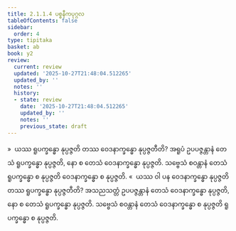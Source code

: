 ```yaml
---
title: 2.1.1.4 ပစ္စနီကပုဂ္ဂလ
tableOfContents: false
sidebar:
  order: 4
type: tipitaka
basket: ab
book: y2
review:
  current: review
  updated: '2025-10-27T21:48:04.512265'
  updated_by: ''
  notes: ''
  history:
  - state: review
    date: '2025-10-27T21:48:04.512265'
    updated_by: ''
    notes: ''
    previous_state: draft
---
```



<ReviewStatus review={frontmatter.review} showDetails={true} />

<HypothesisAnnotation frontmatter={frontmatter} />

<DynamicBreadcrumb />

<Division number="53" book="y2" e="ch" v="33" p="32">

<Paragraph number="502" book="y2">
»  ယဿ ရူပက္ခန္ဓော နုပ္ပဇ္ဇတိ တဿ ဝေဒနာက္ခန္ဓော နုပ္ပဇ္ဇတီတိ?
</Paragraph>

<Paragraph number="503" book="y2">
အရူပံ ဥပပဇ္ဇန္တာနံ တေသံ ရူပက္ခန္ဓော နုပ္ပဇ္ဇတိ, နော စ တေသံ ဝေဒနာက္ခန္ဓော နုပ္ပဇ္ဇတိ. သဗ္ဗေသံ စဝန္တာနံ တေသံ ရူပက္ခန္ဓော စ နုပ္ပဇ္ဇတိ ဝေဒနာက္ခန္ဓော စ နုပ္ပဇ္ဇတိ.
</Paragraph>

<Paragraph number="504" book="y2">
«  ယဿ ဝါ ပန ဝေဒနာက္ခန္ဓော နုပ္ပဇ္ဇတိ တဿ ရူပက္ခန္ဓော နုပ္ပဇ္ဇတီတိ?
</Paragraph>

<Paragraph number="505" book="y2">
အသညသတ္တံ ဥပပဇ္ဇန္တာနံ တေသံ ဝေဒနာက္ခန္ဓော နုပ္ပဇ္ဇတိ, နော စ တေသံ ရူပက္ခန္ဓော နုပ္ပဇ္ဇတိ. သဗ္ဗေသံ စဝန္တာနံ တေသံ ဝေဒနာက္ခန္ဓော စ နုပ္ပဇ္ဇတိ ရူပက္ခန္ဓော စ နုပ္ပဇ္ဇတိ.
</Paragraph>
</Division>